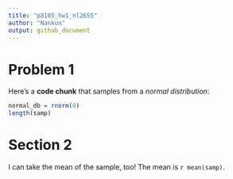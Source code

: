 ```yaml
---
title: "p8105_hw1_nl2655"
author: "Nankun"
output: github_document
---
```



# Problem 1

Here's a **code chunk** that samples from 
a _normal distribution_:

```r
normal_db = rnorm(8)
length(samp)
```

# Section 2

I can take the mean of the sample, too!
The mean is `r mean(samp)`.
